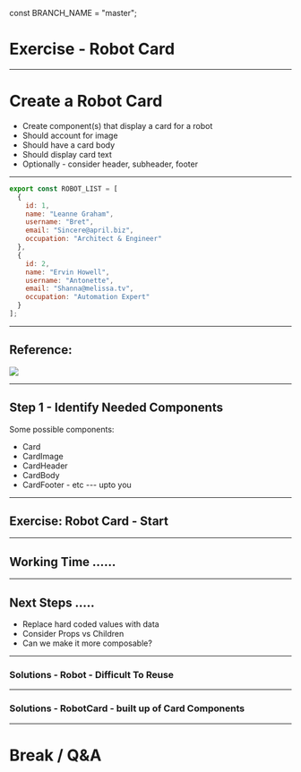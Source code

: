 const BRANCH_NAME = "master";


# Exercise - Robot Card

---

# Create a Robot Card

- Create component(s) that display a card for a robot
- Should account for image
- Should have a card body
- Should display card text
- Optionally - consider header, subheader, footer

---


```js
export const ROBOT_LIST = [
  {
    id: 1,
    name: "Leanne Graham",
    username: "Bret",
    email: "Sincere@april.biz",
    occupation: "Architect & Engineer"
  },
  {
    id: 2,
    name: "Ervin Howell",
    username: "Antonette",
    email: "Shanna@melissa.tv",
    occupation: "Automation Expert"
  }
];
```

---


## Reference:

<Image src="./images/robot-card.png" size="contain" />

---

## Step 1 - Identify Needed Components

Some possible components:

- Card
- CardImage
- CardHeader
- CardBody
- CardFooter - etc --- upto you

---


## Exercise: Robot Card - Start

<CodeSandbox
  src="https://codesandbox.io/embed/nnmop75qo4?fontsize=14"
  runOnClick={0}
/>

---

## Working Time ......

---

## Next Steps .....

- Replace hard coded values with data
- Consider Props vs Children
- Can we make it more composable?

---


### Solutions - Robot - Difficult To Reuse

<CodeSandbox
  src="https://codesandbox.io/embed/8k4nrn3z3l?codemirror=1&fontsize=14"
  runOnClick={0}
/>

---


### Solutions - RobotCard - built up of Card Components

<CodeSandbox
  src="https://codesandbox.io/embed/88p9z8xjql?codemirror=1&fontsize=14&hidenavigation=1"
  runOnClick={0}
/>

---

# Break / Q&A
